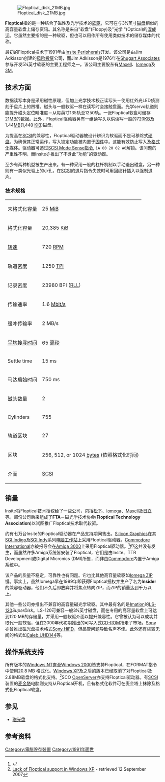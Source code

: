 {{Orphan|time=2016-12-17T09:52:34+00:00}}
{{NoteTA
|G1=IT
}}

[[File:Floptical_disk_21MB.jpg|right]]

'''Floptical'''指的是一种结合了磁性及光学技术的[[软驱|软驱]]，它可在与3½英寸[[磁盘|磁盘]]相似的高容量软盘上储存资讯。其名称是来自"软盘"(Floppy)及"光学
"(Optical)的[[混成词|混成词]]。它虽然主要指的是一种软驱，但也可以用作所有使用类似技术的储存媒体的代称。

最初的Floptical技术于1991年由[[Insite_Peripherals|Insite Peripherals]]开发。该公司是由Jim Adkisson创建的[[风险投资|风险投资]]公司，而Jim Adkisson是1976年在[[Shugart_Associates|Shugart Associates]]参与开发5¼英寸软驱的主要工程师之一。该公司主要股东有[[Maxell|Maxell]]、[[Iomega|Iomega]]及[[3M|3M]]。

== 技术方面 ==
数据读写本身是采用磁性原理，但加上光学技术校正读写头－使用红外光LED侦测刻于盘片上的凹槽。磁头与一般软驱一样在读写时会接触盘面。光学servo轨道则能提升磁头定位睛准度－从每英寸135轨至1250轨。一张Floptical软盘可储存21[[megabyte|MB]]的数据。此外，Floptical驱动器另有一组读写头以供读写一般的720[[kilobyte|KB]]及1.44[[megabyte|MB]](1,440 [[kibibyte|KiB]])磁盘。

为提高在[[SCSI|SCSI]]的兼容性，Floptical驱动器被设计辨识为软驱而不是可移除式[[硬盘|硬盘]]。为确保其正常运作，写入锁定功能被内置于[[固件|固件]]中。这能有效防止写入及[[格式化|格式化]]媒体。驱动器可透过[[SCSI_Mode_Sense指令|SCSI Mode Sense指令]], <tt>1A 00 20 02 A0</tt>解锁。该问题的严重性不明，而Insite亦推出了不含此"功能"的驱动器。

至少有两种机型被生产出来。有一种采用一般的杠杆机制以手动退出磁盘，另一种则有一类似光驱上的小孔，在[[SCSI|SCSI]]的退片指令失效时可用回纹针插入以强制退片。

=== 技术规格 ===
{| class="wikitable" style="margin: 1em auto 1em auto"
|未格式化容量|| 25 [[Mebibyte|MiB]]
|-
|格式化容量|| 20,385 [[Kibibyte|KiB]]
|-
|[[转速|转速]] || 720 [[Revolutions_per_minute|RPM]]
|-
|轨道密度|| 1250 [[Tracks_per_inch|TPI]]
|-
|记录密度|| 23980 BPI ([[Run_Length_Limited|RLL]])
|-
|传输速率|| 1.6 [[Megabit_per_second|Mbit/s]]
|-
|缓冲传输率|| 2 MB/s
|-
|[[平均搜寻时间|平均搜寻时间]] || 65 [[毫秒|毫秒]]
|-
|Settle time || 15 ms
|-
|马达启始时间|| 750 ms
|-
|磁头数量|| 2
|-
|Cylinders || 755
|-
|轨道区块|| 27
|-
|区块|| 256, 512, or 1024 [[byte|byte]]s (依照格式化时间)
|-
|介面|| [[SCSI|SCSI]]
|}

== 销量 ==
Insite将Floptical技术授权给了一些公司，包括[[松下|松下]]、[[Iomega|Iomega]]、[[Maxell|Maxell]]及[[日立製作所|日立]]等。部份公司后来组成了'''FTA'''－磁光学技术协会('''Floptical Technology Association''')以试图推广Floptical技术取代软驱。

约有七万台Insite的Floptical驱动器在产品支持期间售出。[[Silicon_Graphics|Silicon Graphics]]在其[[SGI_Indigo|SGI Indigo]]及[[SGI_Indy|SGI Indy]]系列[[电脑工作站|电脑工作站]]上采用Floptical驱动器。[[Commodore_International|Commodore International]]亦被报导会在[[Amiga_3000|Amiga 3000]]上采用Floptical驱动器。<ref>{{Cite web |url=http://www.atarimagazines.com/compute/issue135/8_The_flops_a_hit.php |title=The flop's a hit<!-- Bot generated title --> |accessdate=2009-03-19 |archive-date=2017-06-19 |archive-url=https://web.archive.org/web/20170619170009/http://www.atarimagazines.com/compute/issue135/8_The_flops_a_hit.php |dead-url=no }}</ref>但这并没有发生，而虽然许多Amiga系统皆安装了Floptical，它们是由Insite、TTR Development或Digital Micronics (DMI)所售，而非由[[Commodore_International|Commodore]]内置于Amiga系统中。

该产品的质量不稳定，可靠性也有问题。它也比其他高容量软驱如[[Iomega_ZIP|Iomega ZIP]]慢。事实上，虽然Iomega早在1989年即获得Floptical授权并生产了名为'''Insider'''的兼容驱动器，他们不久后即放弃并将焦点转向ZIP，而ZIP的销量达到千万以上。

其他一些公司亦推出不兼容的高容量磁光学软驱。其中最有名的是[[Imation|Imation]]的[[LS-120|LS-120]]''SuperDisk''。LS-120可兼容一般3½英寸磁盘，而在专用的高容量软盘上可达到120 MB的存储量，并采用一般软驱介面以提升兼容性。它曾被认为可以成功并取代一般软驱，但在2000年代初期推出的可写入式[[CD-ROM|CD-ROM]]抢走了市场。[[Sony|Sony]]亦曾推出磁光盘技术格式[[Sony_HiFD|Sony HiFD]]，但品管问题导致名声不佳。此外还有些较无闻的格式如[[Caleb_UHD144|Caleb UHD144]]等。

== 操作系统支持 ==

所有版本的[[Windows_NT|Windows NT]]直至[[Windows_2000|Windows 2000]]皆支持Floptical，在FORMAT指令中使用20.8 MB 格式化。[[Windows_XP|Windows XP]]及之后的版本已经取消了对Floptical及2.88MB软盘的格式化支持。<ref>[http://www.microsoft.com/resources/documentation/windows/xp/all/proddocs/en-us/dos_diffs.mspx?mfr=true Lack of Floptical support in Windows XP] {{Wayback|url=http://www.microsoft.com/resources/documentation/windows/xp/all/proddocs/en-us/dos_diffs.mspx?mfr=true |date=20060503205403 }} - retrieved 12 September 2007</ref>SCO [[OpenServer|OpenServer]]亦支持Floptical驱动器。有[[SCSI|SCSI]]装置的[[麦金塔|麦金塔]]电脑则支持从Floptical开机，且有格式化软件可在麦金塔上抹除及格式化Floptical软盘。

== 参见 ==
*[[磁光盘|磁光盘]]

== 参考资料 ==
{{Reflist}}

[[Category:電腦貯存裝置|Category:電腦貯存裝置]]
[[Category:1991年面世|Category:1991年面世]]